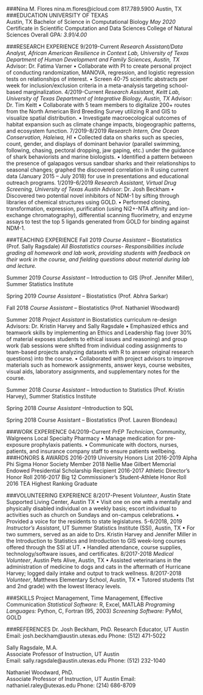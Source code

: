 

###Nina M. Flores
nina.m.flores@icloud.com
817.789.5900
Austin, TX
###EDUCATION
UNIVERSITY OF TEXAS								
Austin, TX
Bachelor of Science in Computational Biology	*May 2020*
Certificate in Scientific Computation and Data Sciences
College of Natural Sciences
Overall GPA: *3.91/4.00*

###RESEARCH EXPERIENCE
9/2019-Current	*Research Assistant/Data Analyst, African American Resilience in Context Lab, University of Texas Department of Human Development and Family Sciences, Austin, TX*
	Advisor: Dr. Fatima Varner
•	Collaborate with PI to create personal project of conducting randomization, MANOVA, regression, and logistic regression tests on relationships of interest.
•	Screen 40-75 scientific abstracts per week for inclusion/exclusion criteria in a meta-analysis targeting school-based marginalization. 
4/2019-Current	*Research Assistant, Keitt Lab, University of Texas Department of Integrative Biology, Austin, TX*
	Advisor: Dr. Tim Keitt
•	Collaborate with 5 team members to digitalize 200+ routes from the North American Bird Breeding Survey utilizing R and GIS to visualize spatial distribution. 
•	Investigate macroecological outcomes of habitat expansion such as climate change impacts, biogeographic patterns, and ecosystem function.
7/2019-8/2019 	*Research Intern, One Ocean Conservation, Haleiwa, HI*
•	Collected data on sharks such as species, count, gender, and displays of dominant behavior (parallel swimming, following, chasing, pectoral dropping, jaw gaping, etc.) under the guidance of shark behaviorists and marine biologists.
•	Identified a pattern between the presence of galapagos versus sandbar sharks and their relationships to seasonal changes; graphed the discovered correlation in R using current data (January 2015 – July 2018) for use in presentations and educational outreach programs. 
1/2019-6/2019		*Research Assistant, Virtual Drug Screening, University of Texas Austin*
			Advisor: Dr. Josh Beckham
•	Discovered two potential novel inhibitors of NDM-1 by sifting through libraries of chemical structures using GOLD. 
•	Performed cloning, transformation, expression, purification (using Ni2+-NTA affinity and ion-exchange chromatography), differential scanning fluorimetry, and enzyme assays to test the top 5 ligands generated from GOLD for binding against NDM-1.

###TEACHING EXPERIENCE
Fall 2019		*Course Assistant* – Biostatistics (Prof. Sally Ragsdale)
*All Biostatistics courses- Responsibilities include grading all homework and lab work, providing students with feedback on their work in the course, and fielding questions about material during lab and lecture.*

Summer 2019	*Course Assistant* – Introduction to GIS (Prof. Jennifer Miller), Summer Statistics Institute

Spring 2019		*Course Assistant* – Biostatistics (Prof. Abhra Sarkar)

Fall 2018		*Course Assistant* – Biostatistics (Prof. Nathaniel Woodward)

Summer 2018		*Project Assistant* in Biostatistics curriculum re-design 
			Advisors: Dr. Kristin Harvey and Sally Ragsdale
•	Emphasized ethics and teamwork skills by implementing an Ethics and Leadership flag (over 30% of material exposes students to ethical issues and reasoning) and group work (lab sessions were shifted from individual coding assignments to team-based projects analyzing datasets with R to answer original research questions) into the course. 
•	Collaborated with project advisors to improve materials such as homework assignments, answer keys, course websites, visual aids, laboratory assignments, and supplementary notes for the course.

Summer 2018	*Course Assistant* – Introduction to Statistics (Prof. Kristin Harvey), Summer Statistics Institute

Spring 2018		*Course Assistant* –Introduction to SQL

Spring 2018		Course Assistant – Biostatistics (Prof. Lauren Blondeau)

###WORK EXPERIENCE
04/2019-Current	*PrEP Technician*, Community, Walgreens Local Specialty Pharmacy
•	Manage medication for pre-exposure prophylaxis patients.
•	Communicate with doctors, nurses, patients, and insurance company staff to ensure patients wellbeing.
###HONORS & AWARDS
2016-2019		University Honors List
2016-2019		Alpha Phi Sigma Honor Society Member
2018			Nellie Mae Gilbert Memorial Endowed Presidential Scholarship Recipient
2016-2017		Athletic Director’s Honor Roll
2016-2017		Big 12 Commissioner’s Student-Athlete Honor Roll
2016 			TEA Highest Ranking Graduate

###VOLUNTEERING EXPERIENCE
8/2017-Present	*Volunteer*, Austin State Supported Living Center, Austin TX
•	Visit one on one with a mentally and physically disabled individual on a weekly basis; escort individual to activities such as church on Sundays and on-campus celebrations.
•	Provided a voice for the residents to state legislatures.
5-6/2018, 2019	*Instructor’s Assistant*, UT Summer Statistics Institute (SSI), Austin, TX
•	For two summers, served as an aide to Drs. Kristin Harvey and Jennifer Miller in the Introduction to Statistics and Introduction to GIS week-long courses offered through the SSI at UT. 
•	Handled attendance, course supplies, technology/software issues, and certificates.
8/2017-2018		*Medical Volunteer*, Austin Pets Alive, Austin, TX
•	Assisted veterinarians in the administration of medicine to dogs and cats in the aftermath of Hurricane Harvey; logged daily intake and output to track wellness.
8/2017-2018		*Volunteer*, Matthews Elementary School, Austin, TX
•	Tutored students (1st and 2nd grade) with the lowest literacy levels.

###SKILLS
Project Management, Time Management, Effective Communication
*Statistical Software:* R, Excel, MATLAB
*Programing Languages:* Python, C, Fortran (95, 2003)
*Screening Software:* PyMol, GOLD

###REFERENCES
Dr. Josh Beckham, PhD.
Research Educator, UT Austin			
Email: josh.beckham@austin.utexas.edu
Phone: (512) 471-5022

Sally Ragsdale, M.A.					
Associate Professor of Instruction, UT Austin	
Email:	sally.ragsdale@austin.utexas.edu
Phone: (512) 232-1040

Nathaniel Woodward, PhD.	
Associate Professor of Instruction, UT Austin
Email: nathaniel.raley@utexas.edu
Phone: (214) 686-8709

